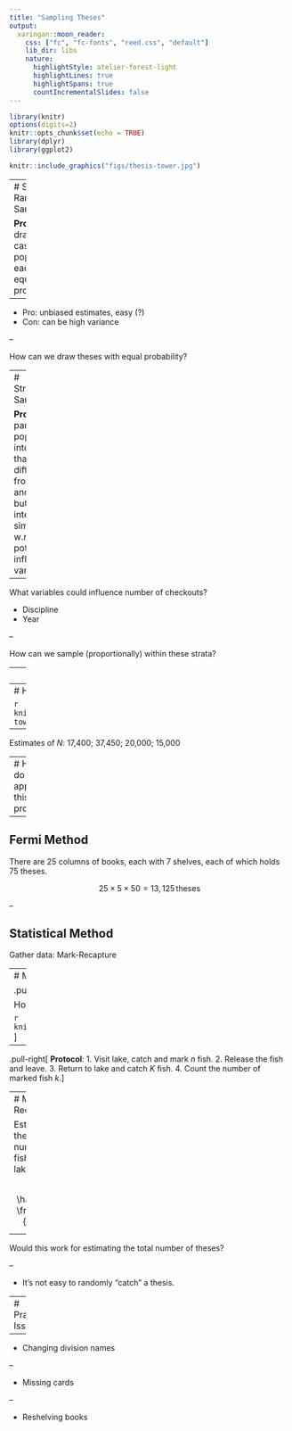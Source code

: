 ```yaml
---
title: "Sampling Theses"
output:
  xaringan::moon_reader:
    css: ["fc", "fc-fonts", "reed.css", "default"]
    lib_dir: libs
    nature:
      highlightStyle: atelier-forest-light
      highlightLines: true
      highlightSpans: true
      countIncrementalSlides: false
---
```


```r
library(knitr)
options(digits=2)
knitr::opts_chunk$set(echo = TRUE)
library(dplyr)
library(ggplot2)
```

```r
knitr::include_graphics("figs/thesis-tower.jpg")
```

---
# Simple Random Sampling

**Protocol:** draw $n$ cases from population, each with equal probability.

--

- Pro: unbiased estimates, easy (?)
- Con: can be high variance

--

How can we draw theses with equal probability?


---
# Stratified Sampling

**Protocol**: partition population into *strata* that are different from one another, but are internally similar, w.r.t. a potentially influential variable.

--

What variables could influence number of checkouts?

- Discipline
- Year

--

How can we sample (proportionally) within these strata?


---
# Cluster Sampling

**Protocol**: partition population into *clusters* that are thought to be interchangable with one another. Take an SRS from those clusters and sample all cases with each cluster (or another SRS).

What could serve as a cluster?

- Columns
- Last name letter

---
# How many theses in the tower?

```r
knitr::include_graphics("figs/thesis-tower-2.jpg")
```

--

Estimates of $N$: 17,400; 37,450; 20,000; 15,000

---
# How do you approach this problem?

--

## Fermi Method

There are 25 columns of books, each with 7 shelves, each of which holds 75 theses.

$$
25 \times 5 \times 50 = 13,125\, \textrm{theses}
$$

--

## Statistical Method

Gather data: Mark-Recapture

---
# Mark-Recapture

.pull-left[

How many fish (N) are in a lake?

```r
knitr::include_graphics("figs/fishing.jpg")
```
]

--

.pull-right[
**Protocol**:
1. Visit lake, catch and mark $n$ fish.
2. Release the fish and leave.
3. Return to lake and catch $K$ fish.
4. Count the number of marked fish $k$.
]

---
# Mark-Recapture

Estimating the total number of fish in the lake.

$$
\hat{N} = \frac{Kn}{k}
$$

--

Would this work for estimating the total number of theses?

--

- It's not easy to randomly "catch" a thesis.


---
# Practical Issues

--

- Changing division names

--

- Missing cards

--

- Reshelving books


